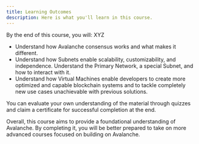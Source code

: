 ```yaml
---
title: Learning Outcomes
description: Here is what you'll learn in this course.
---
```


By the end of this course, you will: XYZ
- Understand how Avalanche consensus works and what makes it different.
- Understand how Subnets enable scalability, customizability, and independence. Understand the Primary Network, a special Subnet, and how to interact with it.
- Understand how Virtual Machines enable developers to create more optimized and capable blockchain systems and to tackle completely new use cases unachievable with previous solutions.

You can evaluate your own understanding of the material through quizzes and claim a certificate for successful completion at the end.

Overall, this course aims to provide a foundational understanding of Avalanche. By completing it, you will be better prepared to take on more advanced courses focused on building on Avalanche.